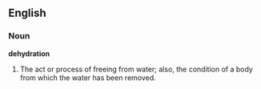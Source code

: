 ==English==

===Noun===

'''dehydration'''

#The act or process of freeing from water; also, the condition of a body from which the water has been removed.